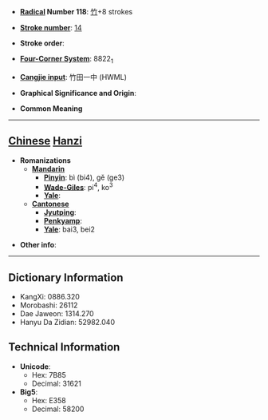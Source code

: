 * '''[[Wiktionary:Chinese radical index| Radical]] Number 118''': [[Wiktionary:Chinese radical index 竹|竹]]+8 strokes

* '''[[Wiktionary:Chinese total strokes index|Stroke number]]''': [[Wiktionary:Chinese total strokes index 14|14]]

* '''Stroke order''': 

* '''[[Wiktionary:Chinese four corner index|Four-Corner System]]''': 8822<sub>1</sub>

* '''[[Wiktionary:Chinese Cangjie index|Cangjie input]]''': 竹田一中 (HWML)

* '''Graphical Significance and Origin''': 

* '''Common Meaning'''

----

== [[Chinese]] [[Hanzi]] ==

* '''Romanizations'''
** '''[[Mandarin]]'''
*** '''[[Pinyin]]''': bì (bi4), gě (ge3)
*** '''[[Wade-Giles]]''': pi<sup>4</sup>, ko<sup>3</sup>
*** '''[[Yale]]''': 
** '''[[Cantonese]]'''
*** '''[[Jyutping]]''':
*** '''[[Penkyamp]]''': 
*** '''[[Yale]]''': bai3, bei2

* '''Other info''': 

----

== Dictionary Information ==

* KangXi: 0886.320
* Morobashi: 26112
* Dae Jaweon: 1314.270
* Hanyu Da Zidian: 52982.040

== Technical Information ==

* '''Unicode''':
** Hex: 7B85
** Decimal: 31621
* '''Big5''':
** Hex: E358
** Decimal: 58200